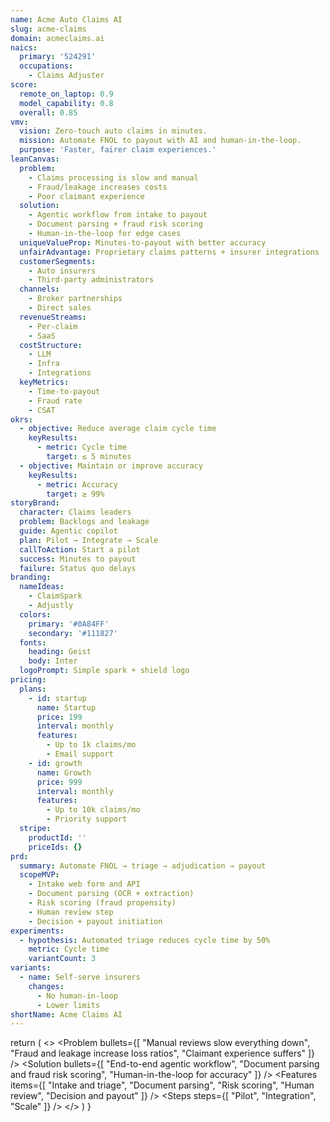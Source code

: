 ```yaml
---
name: Acme Auto Claims AI
slug: acme-claims
domain: acmeclaims.ai
naics:
  primary: '524291'
  occupations:
    - Claims Adjuster
score:
  remote_on_laptop: 0.9
  model_capability: 0.8
  overall: 0.85
vmv:
  vision: Zero-touch auto claims in minutes.
  mission: Automate FNOL to payout with AI and human-in-the-loop.
  purpose: 'Faster, fairer claim experiences.'
leanCanvas:
  problem:
    - Claims processing is slow and manual
    - Fraud/leakage increases costs
    - Poor claimant experience
  solution:
    - Agentic workflow from intake to payout
    - Document parsing + fraud risk scoring
    - Human-in-the-loop for edge cases
  uniqueValueProp: Minutes-to-payout with better accuracy
  unfairAdvantage: Proprietary claims patterns + insurer integrations
  customerSegments:
    - Auto insurers
    - Third-party administrators
  channels:
    - Broker partnerships
    - Direct sales
  revenueStreams:
    - Per-claim
    - SaaS
  costStructure:
    - LLM
    - Infra
    - Integrations
  keyMetrics:
    - Time-to-payout
    - Fraud rate
    - CSAT
okrs:
  - objective: Reduce average claim cycle time
    keyResults:
      - metric: Cycle time
        target: ≤ 5 minutes
  - objective: Maintain or improve accuracy
    keyResults:
      - metric: Accuracy
        target: ≥ 99%
storyBrand:
  character: Claims leaders
  problem: Backlogs and leakage
  guide: Agentic copilot
  plan: Pilot → Integrate → Scale
  callToAction: Start a pilot
  success: Minutes to payout
  failure: Status quo delays
branding:
  nameIdeas:
    - ClaimSpark
    - Adjustly
  colors:
    primary: '#0A84FF'
    secondary: '#111827'
  fonts:
    heading: Geist
    body: Inter
  logoPrompt: Simple spark + shield logo
pricing:
  plans:
    - id: startup
      name: Startup
      price: 199
      interval: monthly
      features:
        - Up to 1k claims/mo
        - Email support
    - id: growth
      name: Growth
      price: 999
      interval: monthly
      features:
        - Up to 10k claims/mo
        - Priority support
  stripe:
    productId: ''
    priceIds: {}
prd:
  summary: Automate FNOL → triage → adjudication → payout
  scopeMVP:
    - Intake web form and API
    - Document parsing (OCR + extraction)
    - Risk scoring (fraud propensity)
    - Human review step
    - Decision + payout initiation
experiments:
  - hypothesis: Automated triage reduces cycle time by 50%
    metric: Cycle time
    variantCount: 3
variants:
  - name: Self-serve insurers
    changes:
      - No human-in-loop
      - Lower limits
shortName: Acme Claims AI
---
```


  return (
    <>
      <Hero
        title="Claims in minutes, not weeks"
        subtitle="Agentic AI to automate FNOL to payout with human-in-the-loop for edge cases."
        ctaText="Start a pilot"
        ctaHref="/contact"
      />
      <Problem bullets={[
        "Manual reviews slow everything down",
        "Fraud and leakage increase loss ratios",
        "Claimant experience suffers"
      ]} />
      <Solution bullets={[
        "End-to-end agentic workflow",
        "Document parsing and fraud risk scoring",
        "Human-in-the-loop for accuracy"
      ]} />
      <Features items={[
        "Intake and triage",
        "Document parsing",
        "Risk scoring",
        "Human review",
        "Decision and payout"
      ]} />
      <Steps steps={[
        "Pilot",
        "Integration",
        "Scale"
      ]} />
    </>
  )
}
